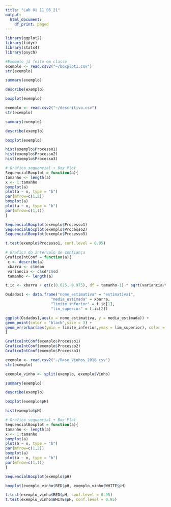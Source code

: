 ```yaml
---
title: "Lab 01 11_05_21"
output:
  html_document:
    df_print: paged
---
```


```r
library(ggplot2)
library(tidyr)
library(stats4)
library(psych)
```

```r
#Exemplo já feito em classe 
exemplo <- read.csv2("~/boxplot1.csv")
str(exemplo)
```
```r
summary(exemplo)
```

```r
describe(exemplo)
```

```r
boxplot(exemplo)
```


```r
exemplo <- read.csv2("~/descritiva.csv")
str(exemplo)
```
```r
summary(exemplo)
```

```r
describe(exemplo)
```

```r
boxplot(exemplo)
```
```r
hist(exemplo$Processo1)
hist(exemplo$Processo2)
hist(exemplo$Processo3)
```

```r
# Gráfico sequencial + Box Plot
SequencialBoxplot = function(a){
tamanho <- length(a)
x <- 1:tamanho
boxplot(a)
plot(a ~ x, type = "b")
par(mfrow=c(1,2))
boxplot(a)
plot(a ~ x, type = "b")
par(mfrow=c(1,1))
}
```

```r
SequencialBoxplot(exemplo$Processo1)
SequencialBoxplot(exemplo$Processo2)
SequencialBoxplot(exemplo$Processo3)
```

```r
t.test(exemplo$Processo1, conf.level = 0.95)
```

```r
# Grafico do intervalo de confiança
GraficoIntConf = function(a){
 c <- describe(a)
 xbarra <- c$mean
 variancia <- c$sd*c$sd
 tamanho <- length(a)

t.ic <- xbarra + qt(c(0.025, 0.975), df = tamanho-1) * sqrt(variancia/tamanho)

Osdados1 <- data.frame("nome_estimativa" = "estimativa1",
                    "media_estimada" = xbarra,
                    "limite_inferior" = t.ic[1],
                    "lim_superior" = t.ic[2]) 

ggplot(Osdados1,aes(x = nome_estimativa, y = media_estimada)) +
geom_point(color = "black",size = 3) +
geom_errorbar(aes(ymin = limite_inferior,ymax = lim_superior), color = "red")
}
```

```r
GraficoIntConf(exemplo$Processo1)
GraficoIntConf(exemplo$Processo2)
GraficoIntConf(exemplo$Processo3)
```

```r
exemplo <- read.csv2("~/Base_Vinhos_2018.csv")
str(exemplo)
```

```r
exemplo_vinho <- split(exemplo, exemplo$Vinho)
```
```r
summary(exemplo)
```

```r
describe(exemplo)
```

```r
boxplot(exemplo$pH)
```
```r
hist(exemplo$pH)
```

```r
# Gráfico sequencial + Box Plot
SequencialBoxplot = function(a){
tamanho <- length(a)
x <- 1:tamanho
boxplot(a)
plot(a ~ x, type = "b")
par(mfrow=c(1,2))
boxplot(a)
plot(a ~ x, type = "b")
par(mfrow=c(1,1))
}
```

```r
SequencialBoxplot(exemplo$pH)
```
```r
boxplot(exemplo_vinho$RED$pH, exemplo_vinho$WHITE$pH)
```
```r
t.test(exemplo_vinho$RED$pH, conf.level = 0.95)
t.test(exemplo_vinho$WHITE$pH, conf.level = 0.95)

```
